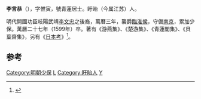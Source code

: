 '''李言恭'''（{{bd|1541年||1599年|catIdx=Li李}}），字惟寅，號青蓮居士。盱眙（今属江苏）人。

明代開國功臣岐陽武靖[[李文忠_(明朝)|李文忠]]之後裔，萬曆三年，襲爵[[臨淮侯|臨淮侯]]，守備[[南京|南京]]，累加少保。萬曆二十七年（1599年）卒。著有《游燕集》、《楚游集》、《青蓮閣集》、《貝葉齋集》，另有《[[日本考|日本考]]》<ref>{{Cite book|title=诗栖名山|last=程章灿主编|first=|publisher=南京：凤凰出版社|year=2015.07|isbn=978-7-5506-2193-0|location=|pages=114}}</ref>。 

==参考==
{{reflist}}
[[Category:明朝少保|Category:明朝少保]]
[[Category:明朝侯爵|L]]
[[Category:盱眙人|Category:盱眙人]]
[[Category:李姓|Y]]